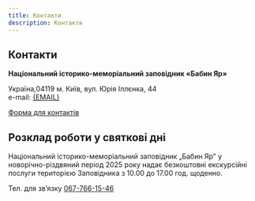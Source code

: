 ```yaml
---
title: Контакти
description: Контакти
---
```




## Контакти

**Національний історико-меморіальний заповідник «Бабин Яр»**

Україна,04119 м. Київ, вул. Юрія Іллєнка, 44\
е-mail: <a href={mailto}>{EMAIL}</a>

[Форма для контактів](/connect/find-us)

## Розклад роботи у святкові дні

Національний історико-меморіальний заповідник „Бабин Яр” у новорічно-різдвяний
період 2025 року надає безкоштовні екскурсійні послуги територією Заповідника з
10.00 до 17.00 год. щоденно.

Тел. для зв’язку [067-766-15-46](tel:067-766-15-46)
